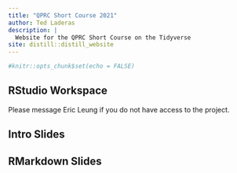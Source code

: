 ```yaml
---
title: "QPRC Short Course 2021"
author: Ted Laderas
description: |
  Website for the QPRC Short Course on the Tidyverse
site: distill::distill_website
---
```


```r
#knitr::opts_chunk$set(echo = FALSE)

```

## RStudio Workspace

Please message Eric Leung if you do not have access to the project.


## Intro Slides



## RMarkdown Slides




